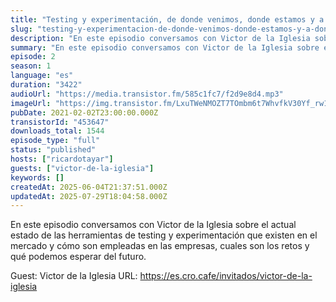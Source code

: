 ```yaml
---
title: "Testing y experimentación, de donde venimos, donde estamos y a donde vamos, con Victor de la Iglesia"
slug: "testing-y-experimentacion-de-donde-venimos-donde-estamos-y-a-donde-vamos"
description: "En este episodio conversamos con Victor de la Iglesia sobre el actual estado de las herramientas de testing y experimentación que existen en el mercado y cómo son empleadas en las empresas, cuales son los retos y qué podemos esperar del futuro.\n\nGuest: Victor de la Iglesia\nURL: https://es.cro.cafe/invitados/victor-de-la-iglesia"
summary: "En este episodio conversamos con Victor de la Iglesia sobre el actual estado de las herramientas de testing y experimentación que existen en el mercado y cómo son empleadas en las empresas, cuales son los retos y qué podemos esperar del futuro."
episode: 2
season: 1
language: "es"
duration: "3422"
audioUrl: "https://media.transistor.fm/585c1fc7/f2d9e8d4.mp3"
imageUrl: "https://img.transistor.fm/LxuTWeNMOZT7TOmbm6t7WhvfkV30Yf_rw1nOBjsyfEM/rs:fill:0:0:1/w:1400/h:1400/q:60/mb:500000/aHR0cHM6Ly9pbWct/dXBsb2FkLXByb2R1/Y3Rpb24udHJhbnNp/c3Rvci5mbS84ZDcw/YTFlMmI3OWZjYWNl/ZGYwMzgwNjhjZDgx/YjMyNS5qcGVn.webp"
pubDate: 2021-02-02T23:00:00.000Z
transistorId: "453647"
downloads_total: 1544
episode_type: "full"
status: "published"
hosts: ["ricardotayar"]
guests: ["victor-de-la-iglesia"]
keywords: []
createdAt: 2025-06-04T21:37:51.000Z
updatedAt: 2025-07-29T18:04:58.000Z
---
```


En este episodio conversamos con Victor de la Iglesia sobre el actual estado de las herramientas de testing y experimentación que existen en el mercado y cómo son empleadas en las empresas, cuales son los retos y qué podemos esperar del futuro.

Guest: Victor de la Iglesia
URL: https://es.cro.cafe/invitados/victor-de-la-iglesia
